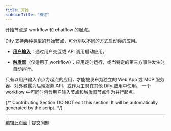 ```yaml
---
title: 开始
sidebarTitle: "概述"
---
```


开始节点是 workflow 和 chatflow 的起点。

Dify 支持两种类型的开始节点，可分别以不同的方式启动你的应用。

- **[用户输入](/zh-hans/guides/workflow/node/user-input)**：通过用户交互或 API 调用启动应用。

- **[触发器](/zh-hans/guides/workflow/node/trigger)**（仅适用于 workflow）：应用定时运行，或当特定的第三方事件发生时自动运行。

<Note>
    只有以用户输入节点为起点的应用，才能被发布为独立的 Web App 或 MCP 服务器、对外暴露为后端服务 API，或作为工具在其他 Dify 应用中使用。 
</Note>

<Tip>
    一个 workflow 中可同时包含用户输入节点和触发器节点作为并行起点。
</Tip>

{/*
Contributing Section
DO NOT edit this section!
It will be automatically generated by the script.
*/}

---

[编辑此页面](https://github.com/langgenius/dify-docs/edit/main/zh-hans/guides/workflow/node/start.mdx) | [提交问题](https://github.com/langgenius/dify-docs/issues/new?template=docs.yml)

